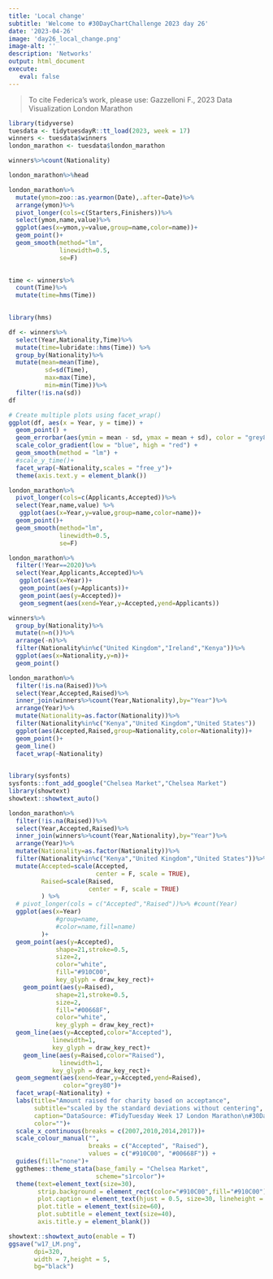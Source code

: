 ```yaml
---
title: 'Local change'
subtitle: 'Welcome to #30DayChartChallenge 2023 day 26'
date: '2023-04-26'
image: 'day26_local_change.png'
image-alt: ''
description: 'Networks'
output: html_document
execute: 
   eval: false
---
```


> To cite Federica's work, please use: Gazzelloni F., 2023 Data Visualization London Marathon

```r
library(tidyverse)
tuesdata <- tidytuesdayR::tt_load(2023, week = 17)
winners <- tuesdata$winners
london_marathon <- tuesdata$london_marathon
```

```r
winners%>%count(Nationality)
```

```r
london_marathon%>%head
```

```r
london_marathon%>%
  mutate(ymon=zoo::as.yearmon(Date),.after=Date)%>%
  arrange(ymon)%>%
  pivot_longer(cols=c(Starters,Finishers))%>%
  select(ymon,name,value)%>%
  ggplot(aes(x=ymon,y=value,group=name,color=name))+
  geom_point()+
  geom_smooth(method="lm",
              linewidth=0.5,
              se=F)
 
```

```r
time <- winners%>%
  count(Time)%>%
  mutate(time=hms(Time))
  

library(hms)

df <- winners%>%
  select(Year,Nationality,Time)%>%
  mutate(time=lubridate::hms(Time)) %>%
  group_by(Nationality)%>%
  mutate(mean=mean(Time),
          sd=sd(Time),
          max=max(Time),
          min=min(Time))%>%
  filter(!is.na(sd))
df
```

```r
# Create multiple plots using facet_wrap()
ggplot(df, aes(x = Year, y = time)) +
  geom_point() +
  geom_errorbar(aes(ymin = mean - sd, ymax = mean + sd), color = "grey80") +
  scale_color_gradient(low = "blue", high = "red") +
  geom_smooth(method = "lm") +
  #scale_y_time()+
  facet_wrap(~Nationality,scales = "free_y")+
  theme(axis.text.y = element_blank())
```



```r
london_marathon%>%
  pivot_longer(cols=c(Applicants,Accepted))%>%
  select(Year,name,value) %>%
   ggplot(aes(x=Year,y=value,group=name,color=name))+
  geom_point()+
  geom_smooth(method="lm",
              linewidth=0.5,
              se=F)
```
```r
london_marathon%>%
  filter(!Year==2020)%>%
  select(Year,Applicants,Accepted)%>%
   ggplot(aes(x=Year))+
   geom_point(aes(y=Applicants))+
   geom_point(aes(y=Accepted))+
   geom_segment(aes(xend=Year,y=Accepted,yend=Applicants))
```

```r
winners%>%
  group_by(Nationality)%>%
  mutate(n=n())%>%
  arrange(-n)%>%
  filter(Nationality%in%c("United Kingdom","Ireland","Kenya"))%>%
  ggplot(aes(x=Nationality,y=n))+
  geom_point()
```
```r
london_marathon%>%
  filter(!is.na(Raised))%>%
  select(Year,Accepted,Raised)%>%
  inner_join(winners%>%count(Year,Nationality),by="Year")%>%
  arrange(Year)%>%
  mutate(Nationality=as.factor(Nationality))%>%
  filter(Nationality%in%c("Kenya","United Kingdom","United States"))
  ggplot(aes(Accepted,Raised,group=Nationality,color=Nationality))+
  geom_point()+
  geom_line()
  facet_wrap(~Nationality)
  
```


```r
library(sysfonts)
sysfonts::font_add_google("Chelsea Market","Chelsea Market")
library(showtext)
showtext::showtext_auto()
```



```r
london_marathon%>%
  filter(!is.na(Raised))%>%
  select(Year,Accepted,Raised)%>%
  inner_join(winners%>%count(Year,Nationality),by="Year")%>%
  arrange(Year)%>%
  mutate(Nationality=as.factor(Nationality))%>%
  filter(Nationality%in%c("Kenya","United Kingdom","United States"))%>%
  mutate(Accepted=scale(Accepted,
                        center = F, scale = TRUE),
         Raised=scale(Raised,
                      center = F, scale = TRUE)
         ) %>%
  # pivot_longer(cols = c("Accepted","Raised"))%>% #count(Year)
  ggplot(aes(x=Year)
             #group=name,
             #color=name,fill=name)
         )+
  geom_point(aes(y=Accepted),
             shape=21,stroke=0.5,
             size=2,
             color="white",
             fill="#910C00",
             key_glyph = draw_key_rect)+
    geom_point(aes(y=Raised),
             shape=21,stroke=0.5,
             size=2,
             fill="#00668F",
             color="white",
             key_glyph = draw_key_rect)+
  geom_line(aes(y=Accepted,color="Accepted"),
            linewidth=1,
            key_glyph = draw_key_rect)+
    geom_line(aes(y=Raised,color="Raised"),
              linewidth=1,
            key_glyph = draw_key_rect)+
  geom_segment(aes(xend=Year,y=Accepted,yend=Raised),
               color="grey80")+
  facet_wrap(~Nationality) +
  labs(title="Amount raised for charity based on acceptance",
       subtitle="scaled by the standard deviations without centering",
       caption="DataSource: #TidyTuesday Week 17 London Marathon\n#30DayChartChallenge Day 26 uncertanties: local change | DataViz: Federica Gazzelloni",
       color="")+
  scale_x_continuous(breaks = c(2007,2010,2014,2017))+
  scale_colour_manual("", 
                      breaks = c("Accepted", "Raised"),
                      values = c("#910C00", "#00668F")) +
  guides(fill="none")+
  ggthemes::theme_stata(base_family = "Chelsea Market",
                        scheme="s1rcolor")+
  theme(text=element_text(size=30),
        strip.background = element_rect(color="#910C00",fill="#910C00"),
        plot.caption = element_text(hjust = 0.5, size=30, lineheight = 0.5),
        plot.title = element_text(size=60),
        plot.subtitle = element_text(size=40),
        axis.title.y = element_blank())
```

```r
showtext::showtext_auto(enable = T)
ggsave("w17_LM.png",
       dpi=320,
       width = 7,height = 5,
       bg="black")
```

